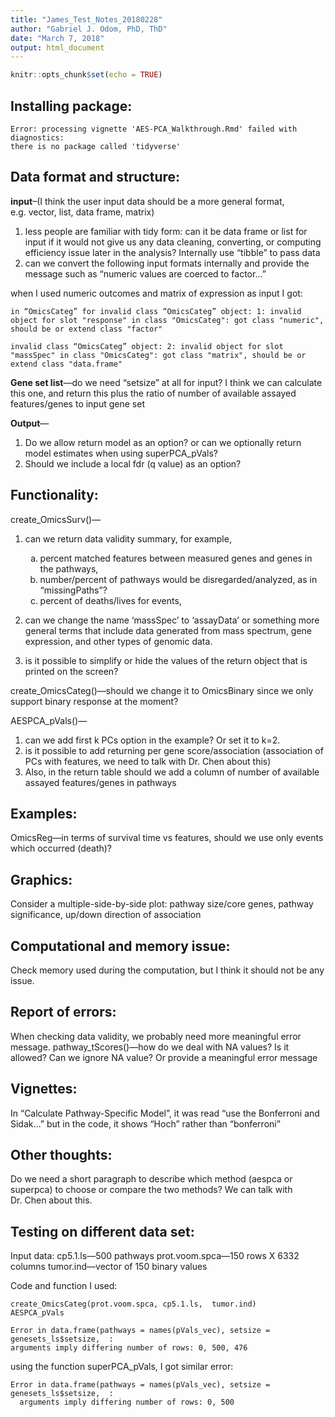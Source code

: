 ```yaml
---
title: "James_Test_Notes_20180228"
author: "Gabriel J. Odom, PhD, ThD"
date: "March 7, 2018"
output: html_document
---
```


```r
knitr::opts_chunk$set(echo = TRUE)
```

## Installing package: 

```
Error: processing vignette 'AES-PCA_Walkthrough.Rmd' failed with diagnostics:
there is no package called 'tidyverse'
```


## Data format and structure:

**input**--(I think the user input data should be a more general format, e.g. vector, list, data frame, matrix)

1.	less people are familiar with tidy form: can it be data frame or list for input if it would not give us any data cleaning, converting, or computing efficiency issue later in the analysis? Internally use “tibble” to pass data
2.	can we convert the following input formats internally and provide the message such as “numeric values are coerced to factor...”

when I used numeric outcomes and matrix of expression as input I got: 

```
in “OmicsCateg” for invalid class “OmicsCateg” object: 1: invalid object for slot "response" in class "OmicsCateg": got class "numeric", should be or extend class "factor"

invalid class “OmicsCateg” object: 2: invalid object for slot "massSpec" in class "OmicsCateg": got class "matrix", should be or extend class "data.frame"
```

**Gene set list**—do we need “setsize” at all for input? I think we can calculate this one, and return this plus the ratio of number of available assayed features/genes to input gene set

**Output**—

1. Do we allow return model as an option? or can we optionally return model estimates when using superPCA_pVals?
2. Should we include a local fdr (q value) as an option?


## Functionality:

create_OmicsSurv()—

1. can we return data validity summary, for example,

    a. percent matched features between measured genes and genes in the pathways, 
    b. number/percent of pathways would be disregarded/analyzed, as in “missingPaths”?
    c. percent of deaths/lives for events, 
    
2. can we change the name ‘massSpec’ to ‘assayData’ or something more general terms that include data generated from mass spectrum, gene expression, and other types of genomic data.
3. is it possible to simplify or hide the values of the return object that is printed on the screen?

create_OmicsCateg()—should we change it to OmicsBinary since we only support binary response at the moment?

AESPCA_pVals()—

1. can we add first k PCs option in the example? Or set it to k=2.
2. is it possible to add returning per gene score/association (association of PCs with features, we need to talk with Dr. Chen about this)
3. Also, in the return table should we add a column of number of available assayed features/genes in pathways

## Examples:
OmicsReg—in terms of survival time vs features, should we use only events which occurred (death)?

## Graphics:

Consider a multiple-side-by-side plot: pathway size/core genes, pathway significance, up/down direction of association

## Computational and memory issue:
Check memory used during the computation, but I think it should not be any issue. 

## Report of errors:
When checking data validity, we probably need more meaningful error message.
pathway_tScores()—how do we deal with NA values? Is it allowed? Can we ignore NA value? Or provide a meaningful error message

## Vignettes:
In “Calculate Pathway-Specific Model”, it was read “use the Bonferroni and Sidak...” but in the code, it shows “Hoch” rather than “bonferroni”


## Other thoughts:
Do we need a short paragraph to describe which method (aespca or superpca) to choose or compare the two methods? We can talk with Dr. Chen about this.

## Testing on different data set:
Input data:
cp5.1.ls—500 pathways
prot.voom.spca—150 rows X 6332 columns
tumor.ind—vector of 150 binary values

Code and function I used:
```
create_OmicsCateg(prot.voom.spca, cp5.1.ls,  tumor.ind)
AESPCA_pVals

Error in data.frame(pathways = names(pVals_vec), setsize = genesets_ls$setsize,  : 
arguments imply differing number of rows: 0, 500, 476
```

using the function superPCA_pVals, I got similar error:
```
Error in data.frame(pathways = names(pVals_vec), setsize = genesets_ls$setsize,  : 
  arguments imply differing number of rows: 0, 500
```

